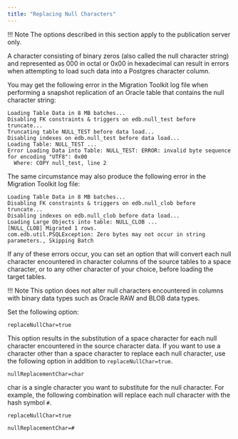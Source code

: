 ```yaml
---
title: "Replacing Null Characters"
---
```


<div id="replacing_null_characters" class="registered_link"></div>

!!! Note
    The options described in this section apply to the publication server only.

A character consisting of binary zeros (also called the null character string) and represented as 000 in octal or 0x00 in hexadecimal can result in errors when attempting to load such data into a Postgres character column.

You may get the following error in the Migration Toolkit log file when performing a snapshot replication of an Oracle table that contains the null character string:

```text
Loading Table Data in 8 MB batches...
Disabling FK constraints & triggers on edb.null_test before truncate...
Truncating table NULL_TEST before data load...
Disabling indexes on edb.null_test before data load...
Loading Table: NULL_TEST ...
Error Loading Data into Table: NULL_TEST: ERROR: invalid byte sequence for encoding "UTF8": 0x00
  Where: COPY null_test, line 2
```

The same circumstance may also produce the following error in the Migration Toolkit log file:

```text
Loading Table Data in 8 MB batches...
Disabling FK constraints & triggers on edb.null_clob before truncate...
Disabling indexes on edb.null_clob before data load...
Loading Large Objects into table: NULL_CLOB ...
[NULL_CLOB] Migrated 1 rows.
com.edb.util.PSQLException: Zero bytes may not occur in string parameters., Skipping Batch
```

If any of these errors occur, you can set an option that will convert each null character encountered in character columns of the source tables to a space character, or to any other character of your choice, before loading the target tables.

!!! Note
    This option does not alter null characters encountered in columns with binary data types such as Oracle RAW and BLOB data types.

Set the following option:

`replaceNullChar=true`

This option results in the substitution of a space character for each null character encountered in the source character data. If you want to use a character other than a space character to replace each null character, use the following option in addition to `replaceNullChar=true`.

`nullReplacementChar=char`

char is a single character you want to substitute for the null character. For example, the following combination will replace each null character with the hash symbol ``#``.

`replaceNullChar=true`

`nullReplacementChar=#`
